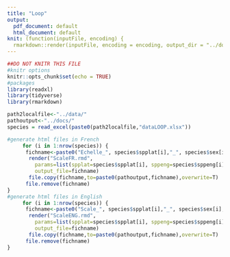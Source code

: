 ```yaml
---
title: "Loop"
output:
  pdf_document: default
  html_document: default
knit: (function(inputFile, encoding) {
  rmarkdown::render(inputFile, encoding = encoding, output_dir = "../docs/") })
---
```


```r
##DO NOT KNITR THIS FILE
#knitr options
knitr::opts_chunk$set(echo = TRUE)
#packages
library(readxl)
library(tidyverse)
library(rmarkdown)
```

```r
path2localfile<-"../data/"
pathoutput<-"../docs/"
species = read_excel(paste0(path2localfile,"dataLOOP.xlsx"))
```

```r
#generate html files in French
     for (i in 1:nrow(species)) {
      fichname<-paste0("Echelle_", species$spplat[i],"_", species$sex[i], ".html")
       render("ScaleFR.rmd", 
         params=list(spplat=species$spplat[i], sppeng=species$sppeng[i], sex=species$sex[i], sppfr=species$sppfr[i]),
         output_file=fichname)
       file.copy(fichname,to=paste0(pathoutput,fichname),overwrite=T)
      file.remove(fichname)
}
#generate html files in English
     for (i in 1:nrow(species)) {
      fichname<-paste0("Scale_", species$spplat[i],"_", species$sex[i], ".html")
       render("ScaleENG.rmd", 
         params=list(spplat=species$spplat[i], sppeng=species$sppeng[i], sex=species$sex[i], sppfr=species$sppfr[i]),
         output_file=fichname)
       file.copy(fichname,to=paste0(pathoutput,fichname),overwrite=T)
      file.remove(fichname)
}
```

